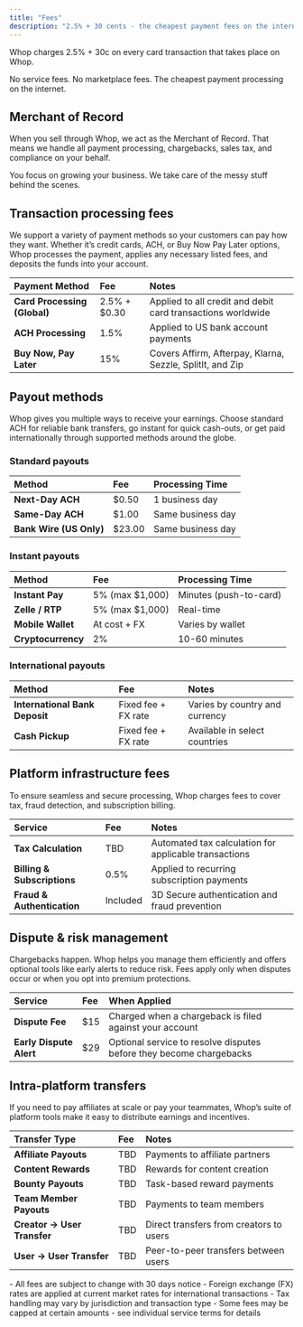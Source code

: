 ```yaml
---
title: "Fees"
description: "2.5% + 30 cents - the cheapest payment fees on the internet"
---
```


Whop charges 2.5% \+ 30c on every card transaction that takes place on Whop. 

No service fees. No marketplace fees. The cheapest payment processing on the internet.

## Merchant of Record

When you sell through Whop, we act as the Merchant of Record. That means we handle all payment processing, chargebacks, sales tax, and compliance on your behalf.

You focus on growing your business. We take care of the messy stuff behind the scenes.

## Transaction processing fees

We support a variety of payment methods so your customers can pay how they want. Whether it’s credit cards, ACH, or Buy Now Pay Later options, Whop processes the payment, applies any necessary listed fees, and deposits the funds into your account. 

| Payment Method               | Fee            | Notes                                                       |
| :--------------------------- | :------------- | :---------------------------------------------------------- |
| **Card Processing (Global)** | 2.5% \+ \$0.30 | Applied to all credit and debit card transactions worldwide |
| **ACH Processing**           | 1.5%           | Applied to US bank account payments                         |
| **Buy Now, Pay Later**       | 15%            | Covers Affirm, Afterpay, Klarna, Sezzle, SplitIt, and Zip   |

## Payout methods

Whop gives you multiple ways to receive your earnings. Choose standard ACH for reliable bank transfers, go instant for quick cash-outs, or get paid internationally through supported methods around the globe.

### Standard payouts

| Method                  | Fee     | Processing Time   |
| :---------------------- | :------ | :---------------- |
| **Next-Day ACH**        | \$0.50  | 1 business day    |
| **Same-Day ACH**        | \$1.00  | Same business day |
| **Bank Wire (US Only)** | \$23.00 | Same business day |

### Instant payouts

| Method             | Fee              | Processing Time        |
| :----------------- | :--------------- | :--------------------- |
| **Instant Pay**    | 5% (max \$1,000) | Minutes (push-to-card) |
| **Zelle / RTP**    | 5% (max \$1,000) | Real-time              |
| **Mobile Wallet**  | At cost \+ FX    | Varies by wallet       |
| **Cryptocurrency** | 2%               | 10-60 minutes          |

### International payouts

| Method                         | Fee                  | Notes                          |
| :----------------------------- | :------------------- | :----------------------------- |
| **International Bank Deposit** | Fixed fee \+ FX rate | Varies by country and currency |
| **Cash Pickup**                | Fixed fee \+ FX rate | Available in select countries  |

## Platform infrastructure fees

To ensure seamless and secure processing, Whop charges fees to cover tax, fraud detection, and subscription billing.

| Service                     | Fee      | Notes                                                 |
| :-------------------------- | :------- | :---------------------------------------------------- |
| **Tax Calculation**         | TBD      | Automated tax calculation for applicable transactions |
| **Billing & Subscriptions** | 0.5%     | Applied to recurring subscription payments            |
| **Fraud & Authentication**  | Included | 3D Secure authentication and fraud prevention         |

## Dispute & risk management

Chargebacks happen. Whop helps you manage them efficiently and offers optional tools like early alerts to reduce risk. Fees apply only when disputes occur or when you opt into premium protections.

| Service                 | Fee  | When Applied                                                        |
| :---------------------- | :--- | :------------------------------------------------------------------ |
| **Dispute Fee**         | \$15 | Charged when a chargeback is filed against your account             |
| **Early Dispute Alert** | \$29 | Optional service to resolve disputes before they become chargebacks |

## Intra-platform transfers

If you need to pay affiliates at scale or pay your teammates, Whop’s suite of platform tools make it easy to distribute earnings and incentives.

| Transfer Type               | Fee | Notes                                   |
| :-------------------------- | :-- | :-------------------------------------- |
| **Affiliate Payouts**       | TBD | Payments to affiliate partners          |
| **Content Rewards**         | TBD | Rewards for content creation            |
| **Bounty Payouts**          | TBD | Task-based reward payments              |
| **Team Member Payouts**     | TBD | Payments to team members                |
| **Creator → User Transfer** | TBD | Direct transfers from creators to users |
| **User → User Transfer**    | TBD | Peer-to-peer transfers between users    |

<Note>
  - All fees are subject to change with 30 days notice
  - Foreign exchange (FX) rates are applied at current market rates for international transactions
  - Tax handling may vary by jurisdiction and transaction type
  - Some fees may be capped at certain amounts - see individual service terms for details
</Note>